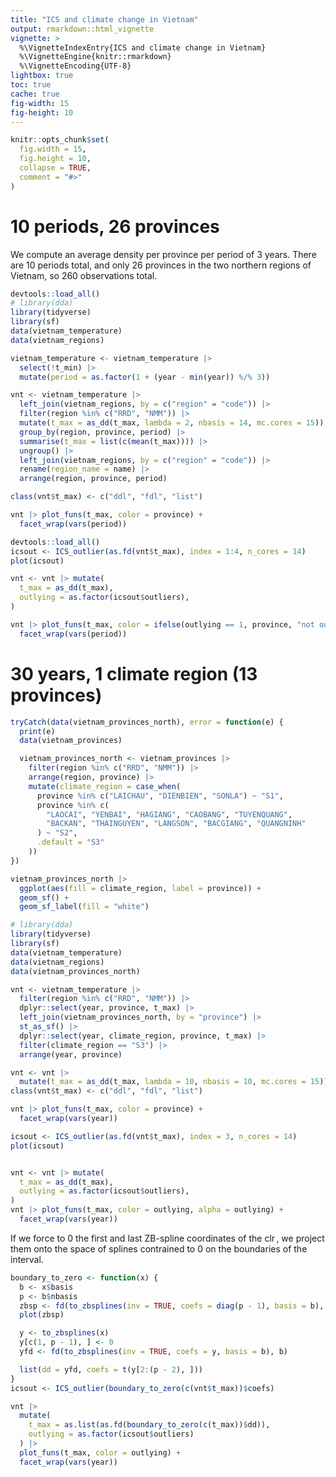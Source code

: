 ```yaml
---
title: "ICS and climate change in Vietnam"
output: rmarkdown::html_vignette
vignette: >
  %\VignetteIndexEntry{ICS and climate change in Vietnam}
  %\VignetteEngine{knitr::rmarkdown}
  %\VignetteEncoding{UTF-8}
lightbox: true
toc: true
cache: true
fig-width: 15
fig-height: 10
---
```


```r
knitr::opts_chunk$set(
  fig.width = 15,
  fig.height = 10,
  collapse = TRUE,
  comment = "#>"
)
```

# 10 periods, 26 provinces

We compute an average density per province per period of 3 years.
There are 10 periods total, and only 26 provinces in the two northern
regions of Vietnam, so 260 observations total.

```r
devtools::load_all()
# library(dda)
library(tidyverse)
library(sf)
data(vietnam_temperature)
data(vietnam_regions)

vietnam_temperature <- vietnam_temperature |>
  select(!t_min) |>
  mutate(period = as.factor(1 + (year - min(year)) %/% 3))

vnt <- vietnam_temperature |>
  left_join(vietnam_regions, by = c("region" = "code")) |>
  filter(region %in% c("RRD", "NMM")) |>
  mutate(t_max = as_dd(t_max, lambda = 2, nbasis = 14, mc.cores = 15)) |>
  group_by(region, province, period) |>
  summarise(t_max = list(c(mean(t_max)))) |>
  ungroup() |>
  left_join(vietnam_regions, by = c("region" = "code")) |>
  rename(region_name = name) |>
  arrange(region, province, period)

class(vnt$t_max) <- c("ddl", "fdl", "list")

vnt |> plot_funs(t_max, color = province) +
  facet_wrap(vars(period))
```

```r
devtools::load_all()
icsout <- ICS_outlier(as.fd(vnt$t_max), index = 1:4, n_cores = 14)
plot(icsout)
```

```r
vnt <- vnt |> mutate(
  t_max = as_dd(t_max),
  outlying = as.factor(icsout$outliers),
)

vnt |> plot_funs(t_max, color = ifelse(outlying == 1, province, "not outlying"), alpha = outlying) +
  facet_wrap(vars(period))
```

# 30 years, 1 climate region (13 provinces)

```r
tryCatch(data(vietnam_provinces_north), error = function(e) {
  print(e)
  data(vietnam_provinces)

  vietnam_provinces_north <- vietnam_provinces |>
    filter(region %in% c("RRD", "NMM")) |>
    arrange(region, province) |>
    mutate(climate_region = case_when(
      province %in% c("LAICHAU", "DIENBIEN", "SONLA") ~ "S1",
      province %in% c(
        "LAOCAI", "YENBAI", "HAGIANG", "CAOBANG", "TUYENQUANG",
        "BACKAN", "THAINGUYEN", "LANGSON", "BACGIANG", "QUANGNINH"
      ) ~ "S2",
      .default = "S3"
    ))
})

vietnam_provinces_north |>
  ggplot(aes(fill = climate_region, label = province)) +
  geom_sf() +
  geom_sf_label(fill = "white")
```

```r
# library(dda)
library(tidyverse)
library(sf)
data(vietnam_temperature)
data(vietnam_regions)
data(vietnam_provinces_north)

vnt <- vietnam_temperature |>
  filter(region %in% c("RRD", "NMM")) |>
  dplyr::select(year, province, t_max) |>
  left_join(vietnam_provinces_north, by = "province") |>
  st_as_sf() |>
  dplyr::select(year, climate_region, province, t_max) |>
  filter(climate_region == "S3") |>
  arrange(year, province)

vnt <- vnt |>
  mutate(t_max = as_dd(t_max, lambda = 10, nbasis = 10, mc.cores = 15))
class(vnt$t_max) <- c("ddl", "fdl", "list")

vnt |> plot_funs(t_max, color = province) +
  facet_wrap(vars(year))
```

```r
icsout <- ICS_outlier(as.fd(vnt$t_max), index = 3, n_cores = 14)
plot(icsout)


vnt <- vnt |> mutate(
  t_max = as_dd(t_max),
  outlying = as.factor(icsout$outliers),
)
vnt |> plot_funs(t_max, color = outlying, alpha = outlying) +
  facet_wrap(vars(year))
```

If we force to 0 the first and last ZB-spline coordinates of the $\operatorname{clr}$,
we project them onto the space of splines contrained to $0$ on the
boundaries of the interval.

```r
boundary_to_zero <- function(x) {
  b <- x$basis
  p <- b$nbasis
  zbsp <- fd(to_zbsplines(inv = TRUE, coefs = diag(p - 1), basis = b), b)
  plot(zbsp)

  y <- to_zbsplines(x)
  y[c(1, p - 1), ] <- 0
  yfd <- fd(to_zbsplines(inv = TRUE, coefs = y, basis = b), b)

  list(dd = yfd, coefs = t(y[2:(p - 2), ]))
}
icsout <- ICS_outlier(boundary_to_zero(c(vnt$t_max))$coefs)

vnt |>
  mutate(
    t_max = as.list(as.fd(boundary_to_zero(c(t_max))$dd)),
    outlying = as.factor(icsout$outliers)
  ) |>
  plot_funs(t_max, color = outlying) +
  facet_wrap(vars(year))
```

